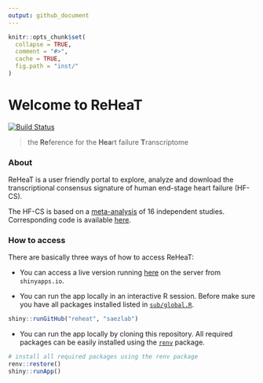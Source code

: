 ```yaml
---
output: github_document
---
```


<!-- README.md is generated from README.Rmd. Please edit that file -->

```r
knitr::opts_chunk$set(
  collapse = TRUE,
  comment = "#>",
  cache = TRUE,
  fig.path = "inst/"
)
```

# Welcome to ReHeaT

<!-- badges: start -->
[![Build Status](https://travis-ci.com/saezlab/reheat.svg?branch=master)](https://travis-ci.com/saezlab/reheat)
<!-- badges: end -->

>the **Re**ference for the **Hea**rt failure **T**ranscriptome


### About
ReHeaT is a user friendly portal to explore, analyze and download the transcriptional consensus signature of human end-stage heart failure (HF-CS).

The HF-CS is based on a [meta-analysis](http://doi.org/10.1161/JAHA.120.019667) of 16 independent studies. Corresponding code is available [here](https://github.com/saezlab/HF_meta-analysis).

### How to access

There are basically three ways of how to access ReHeaT:

* You can access a live version running [here](https://saezlab.shinyapps.io/reheat/) on the server from `shinyapps.io`.

* You can run the app locally in an interactive R session. Before make sure you have all packages installed listed in [`sub/global.R`](https://github.com/saezlab/reheat/blob/master/sub/global.R).
```r
shiny::runGitHub("reheat", "saezlab")
```

* You can run the app locally by cloning this repository. All required packages can be easily installed using the [`renv`](https://rstudio.github.io/renv/index.html) package.
```r
# install all required packages using the renv package
renv::restore()
shiny::runApp()
```

